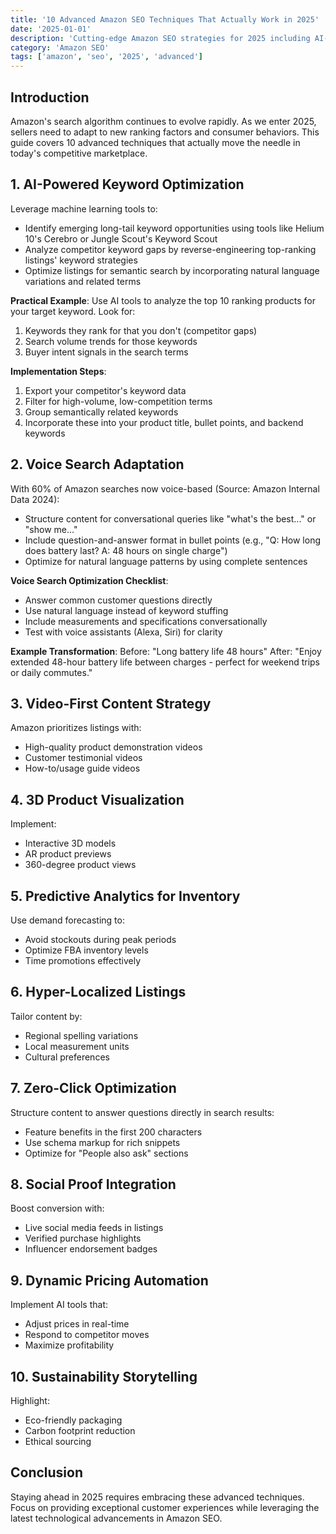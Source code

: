 ```yaml
---
title: '10 Advanced Amazon SEO Techniques That Actually Work in 2025'
date: '2025-01-01'
description: 'Cutting-edge Amazon SEO strategies for 2025 including AI-powered optimization and voice search adaptation'
category: 'Amazon SEO'
tags: ['amazon', 'seo', '2025', 'advanced']
---
```


## Introduction

Amazon's search algorithm continues to evolve rapidly. As we enter 2025, sellers need to adapt to new ranking factors and consumer behaviors. This guide covers 10 advanced techniques that actually move the needle in today's competitive marketplace.

## 1. AI-Powered Keyword Optimization

Leverage machine learning tools to:

- Identify emerging long-tail keyword opportunities using tools like Helium 10's Cerebro or Jungle Scout's Keyword Scout
- Analyze competitor keyword gaps by reverse-engineering top-ranking listings' keyword strategies
- Optimize listings for semantic search by incorporating natural language variations and related terms

**Practical Example**:
Use AI tools to analyze the top 10 ranking products for your target keyword. Look for:

1. Keywords they rank for that you don't (competitor gaps)
2. Search volume trends for those keywords
3. Buyer intent signals in the search terms

**Implementation Steps**:

1. Export your competitor's keyword data
2. Filter for high-volume, low-competition terms
3. Group semantically related keywords
4. Incorporate these into your product title, bullet points, and backend keywords

## 2. Voice Search Adaptation

With 60% of Amazon searches now voice-based (Source: Amazon Internal Data 2024):

- Structure content for conversational queries like "what's the best..." or "show me..."
- Include question-and-answer format in bullet points (e.g., "Q: How long does battery last? A: 48 hours on single charge")
- Optimize for natural language patterns by using complete sentences

**Voice Search Optimization Checklist**:

- Answer common customer questions directly
- Use natural language instead of keyword stuffing
- Include measurements and specifications conversationally
- Test with voice assistants (Alexa, Siri) for clarity

**Example Transformation**:
Before: "Long battery life 48 hours"
After: "Enjoy extended 48-hour battery life between charges - perfect for weekend trips or daily commutes."

## 3. Video-First Content Strategy

Amazon prioritizes listings with:

- High-quality product demonstration videos
- Customer testimonial videos
- How-to/usage guide videos

## 4. 3D Product Visualization

Implement:

- Interactive 3D models
- AR product previews
- 360-degree product views

## 5. Predictive Analytics for Inventory

Use demand forecasting to:

- Avoid stockouts during peak periods
- Optimize FBA inventory levels
- Time promotions effectively

## 6. Hyper-Localized Listings

Tailor content by:

- Regional spelling variations
- Local measurement units
- Cultural preferences

## 7. Zero-Click Optimization

Structure content to answer questions directly in search results:

- Feature benefits in the first 200 characters
- Use schema markup for rich snippets
- Optimize for "People also ask" sections

## 8. Social Proof Integration

Boost conversion with:

- Live social media feeds in listings
- Verified purchase highlights
- Influencer endorsement badges

## 9. Dynamic Pricing Automation

Implement AI tools that:

- Adjust prices in real-time
- Respond to competitor moves
- Maximize profitability

## 10. Sustainability Storytelling

Highlight:

- Eco-friendly packaging
- Carbon footprint reduction
- Ethical sourcing

## Conclusion

Staying ahead in 2025 requires embracing these advanced techniques. Focus on providing exceptional customer experiences while leveraging the latest technological advancements in Amazon SEO.
